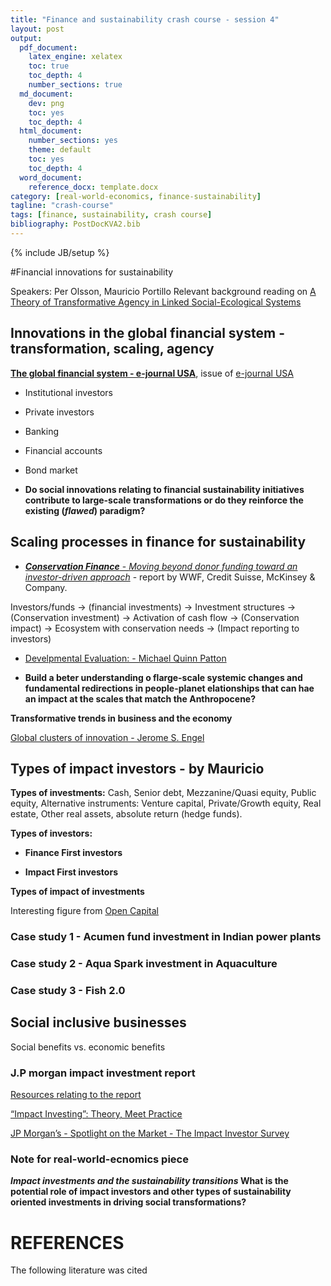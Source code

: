```yaml
---
title: "Finance and sustainability crash course - session 4"
layout: post
output:
  pdf_document:
    latex_engine: xelatex
    toc: true
    toc_depth: 4
    number_sections: true
  md_document:
    dev: png
    toc: yes
    toc_depth: 4
  html_document:
    number_sections: yes
    theme: default
    toc: yes
    toc_depth: 4
  word_document:
    reference_docx: template.docx
category: [real-world-economics, finance-sustainability]
tagline: "crash-course"
tags: [finance, sustainability, crash course]
bibliography: PostDocKVA2.bib
---
```

{% include JB/setup %}

#Financial innovations for sustainability

Speakers: Per Olsson, Mauricio Portillo
Relevant background reading on [A Theory of Transformative Agency in Linked Social-Ecological Systems](http://www.ecologyandsociety.org/vol18/iss3/art27/)

## Innovations in the global financial system - transformation, scaling, agency

[**The global financial system - e-journal USA**](http://iipdigital.usembassy.gov/media/pdf/ejs/0509.pdf), issue of [e-journal USA](http://iipdigital.usembassy.gov/ejusa.html#axzz3XNWqQQvy)

  * Institutional investors
  * Private investors
  * Banking
  * Financial accounts
  * Bond market
  
* **Do social innovations relating to financial sustainability initiatives contribute to large-scale transformations or do they reinforce the existing (*flawed*) paradigm?**


## Scaling processes in finance for sustainability

* [***Conservation Finance*** - *Moving beyond donor funding toward an investor-driven approach*](https://www.credit-suisse.com/media/cc/docs/responsibility/conservation-finance-en.pdf) - report by WWF, Credit Suisse, McKinsey & Company.

Investors/funds -> (financial investments) -> Investment structures -> (Conservation investment) -> Activation of cash flow -> (Conservation impact)  -> Ecosystem with conservation needs -> (Impact reporting to investors)

* [Develpmental Evaluation: - Michael Quinn Patton](http://www.google.se/books?hl=en&lr=&id=gd_RvUbSWnsC&oi=fnd&pg=PR1&dq=Developmental+Evaluation+-+Michael+Quinn&ots=pR_GxWlPQi&sig=kwOiE12aoN9gCS6RH-T2g5dFcCM&redir_esc=y#v=onepage&q=Developmental%20Evaluation%20-%20Michael%20Quinn&f=false)


* **Build a beter understanding o flarge-scale systemic changes and fundamental redirections in people-planet elationships that can hae an impact at the scales that match the Anthropocene?**


**Transformative trends in business and the economy**

[Global clusters of innovation - Jerome S. Engel](http://www.e-elgar.co.uk/bookentry_main.lasso?id=15588)


## Types of impact investors - by Mauricio

**Types of investments:** Cash, Senior debt, Mezzanine/Quasi equity, Public equity, Alternative instruments: Venture capital, Private/Growth equity, Real estate, Other real assets, absolute return (hedge funds).


**Types of investors:**


  * **Finance First investors**

  * **Impact First investors**


**Types of impact of investments**

Interesting figure from [Open Capital](http://opencapitaladvisors.com/resources/)


### Case study 1 - Acumen fund investment in Indian power plants


### Case study 2 - Aqua Spark investment in Aquaculture


### Case study 3 - Fish 2.0


## Social inclusive businesses

Social benefits vs. economic benefits

### J.P morgan impact investment report

[Resources relating to the report](http://www.thegiin.org/cgi-bin/iowa/resources/research/151.html)

[“Impact Investing”: Theory, Meet Practice](http://www.frbsf.org/community-development/files/Pinsky.pdf)

[JP Morgan's - Spotlight on the Market - The Impact Investor Survey](http://www.thegiin.org/binary-data/2014MarketSpotlight.PDF)




### Note for real-world-ecnomics piece

***Impact investments and the sustainability transitions* What is the potential role of impact investors and other types of sustainability oriented investments in driving social transformations?**


# REFERENCES

The following literature was cited

